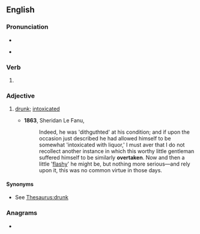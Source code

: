 ==English==

===Pronunciation===
* {{IPA|/ˈovəɹteɪkən/|lang=en}}
* {{audio|En-us-overtaken.ogg|Audio (US)|lang=en}}
*: {{rhymes|eɪkən|lang=en}}

===Verb===
{{head|en|past participle}}

# {{past participle of|overtake|lang=en|nocat=1}}

===Adjective===
{{en-adj}}

# {{lb|en|archaic}} [[drunk]]; [[intoxicated]]
#* '''1863''', Sheridan Le Fanu, ''{{w|The House by the Churchyard}}''
#*: Indeed, he was 'dithguthted' at his condition; and if upon the occasion just described he had allowed himself to be somewhat 'intoxicated with liquor,' I must aver that I do not recollect another instance in which this worthy little gentleman suffered himself to be similarly '''overtaken'''. Now and then a little '[[flashy]]' he might be, but nothing more serious—and rely upon it, this was no common virtue in those days.

====Synonyms====
* See [[Thesaurus:drunk]]

===Anagrams===
* {{anagrams|en|a=aeeknortv|taken over}}